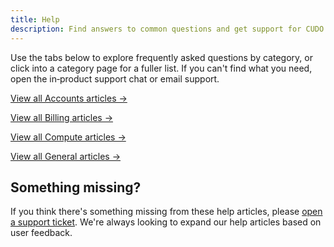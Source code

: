 ```yaml
---
title: Help
description: Find answers to common questions and get support for CUDO Compute.
---
```


Use the tabs below to explore frequently asked questions by category, or click into a category page for a fuller list. If you can't find what you need, open the in‑product support chat or email support.

<Tabs>
	<Tab title="Accounts">
		<CardGroup columns={2}>
			<Card href="/docs/help/accounts/how-can-i-create-an-account" title="Create an account" />
			<Card href="/docs/help/accounts/i-forgot-my-password-what-can-i-do" title="Reset password" />
			<Card href="/docs/help/accounts/how-do-i-change-my-account-details" title="Update details" />
			<Card href="/docs/help/accounts/where-can-i-change-my-password" title="Change password" />
		</CardGroup>
		<p><a href="/docs/help/accounts">View all Accounts articles →</a></p>
	</Tab>
	<Tab title="Billing">
		<CardGroup columns={2}>
			<Card href="/docs/help/billing/what-payment-methods-do-you-support" title="Payment methods" />
			<Card href="/docs/help/billing/what-is-the-difference-between-hourly-and-monthly-costs" title="Hourly vs Monthly" />
			<Card href="/docs/help/billing/when-do-i-get-invoiced-for-my-use" title="Invoicing" />
			<Card href="/docs/help/billing/where-can-i-find-the-auto-recharge-feature" title="Auto recharge" />
		</CardGroup>
		<p><a href="/docs/help/billing">View all Billing articles →</a></p>
	</Tab>
	<Tab title="Compute">
		<CardGroup columns={2}>
			<Card href="/docs/help/compute/how-do-i-create-a-vm" title="Create a VM" />
			<Card href="/docs/help/compute/how-do-i-delete-my-vm" title="Delete a VM" />
			<Card href="/docs/help/compute/adding-a-user-to-a-project" title="Add project user" />
			<Card href="/docs/help/compute/how-do-i-recover-a-deleted-vm" title="Recover VM" />
		</CardGroup>
		<p><a href="/docs/help/compute">View all Compute articles →</a></p>
	</Tab>
	<Tab title="General">
		<CardGroup columns={2}>
			<Card href="/docs/help/general/how-to-get-started" title="Get started" />
			<Card href="/docs/help/general/how-can-i-get-support-for-my-problem" title="Get support" />
			<Card href="/docs/help/general/am-i-charged-if-a-vm-is-stopped-powered-off" title="Stopped VM billing" />
			<Card href="/docs/help/general/where-can-i-check-the-service-status" title="Service status" />
		</CardGroup>
		<p><a href="/docs/help/general">View all General articles →</a></p>
	</Tab>
</Tabs>

## Something missing?

If you think there's something missing from these help articles, please [open a support ticket](https://compute.cudo.org/?support=open). We're always looking to expand our help articles based on user feedback.
